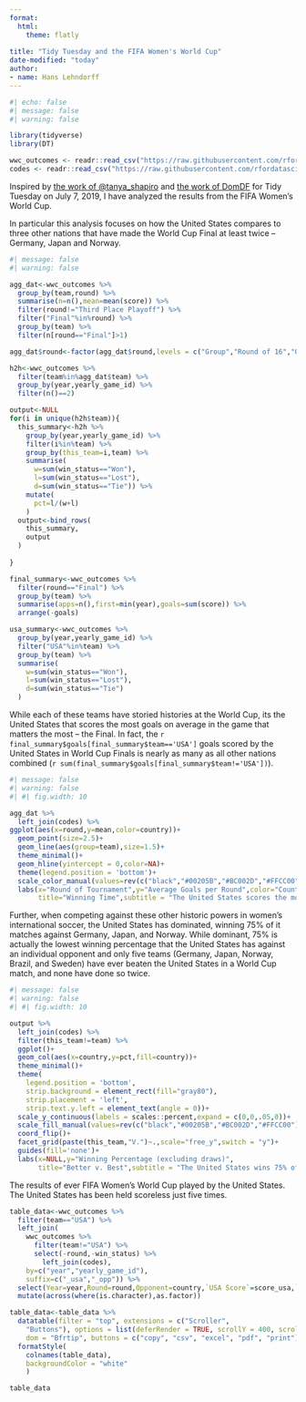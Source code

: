 ```yaml
---
format:
  html:
    theme: flatly
      
title: "Tidy Tuesday and the FIFA Women's World Cup"
date-modified: "today"
author:
- name: Hans Lehndorff
---
```


```r
#| echo: false
#| message: false
#| warning: false

library(tidyverse)
library(DT)

wwc_outcomes <- readr::read_csv("https://raw.githubusercontent.com/rfordatascience/tidytuesday/master/data/2019/2019-07-09/wwc_outcomes.csv")
codes <- readr::read_csv("https://raw.githubusercontent.com/rfordatascience/tidytuesday/master/data/2019/2019-07-09/codes.csv")

```

Inspired by [the work of \@tanya_shapiro](https://twitter.com/tanya_shapiro/status/1148628053003821057/photo/1) and [the work of DomDF](https://github.com/DomDF/TidyTuesdays/blob/master/2019_week28.R) for Tidy Tuesday on July 7, 2019, I have analyzed the results from the FIFA Women's World Cup.

In particular this analysis focuses on how the United States compares to three other nations that have made the World Cup Final at least twice -- Germany, Japan and Norway.

```r
#| message: false
#| warning: false

agg_dat<-wwc_outcomes %>% 
  group_by(team,round) %>% 
  summarise(n=n(),mean=mean(score)) %>% 
  filter(round!="Third Place Playoff") %>% 
  filter("Final"%in%round) %>% 
  group_by(team) %>% 
  filter(n[round=="Final"]>1)

agg_dat$round<-factor(agg_dat$round,levels = c("Group","Round of 16","Quarter Final","Semi Final","Final"))

h2h<-wwc_outcomes %>% 
  filter(team%in%agg_dat$team) %>% 
  group_by(year,yearly_game_id) %>% 
  filter(n()==2)

output<-NULL
for(i in unique(h2h$team)){
  this_summary<-h2h %>% 
    group_by(year,yearly_game_id) %>% 
    filter(i%in%team) %>%
    group_by(this_team=i,team) %>% 
    summarise(
      w=sum(win_status=="Won"),
      l=sum(win_status=="Lost"),
      d=sum(win_status=="Tie")) %>% 
    mutate(
      pct=l/(w+l)
    )
  output<-bind_rows(
    this_summary,
    output
  )
  
}

final_summary<-wwc_outcomes %>% 
  filter(round=="Final") %>% 
  group_by(team) %>% 
  summarise(apps=n(),first=min(year),goals=sum(score)) %>% 
  arrange(-goals)

usa_summary<-wwc_outcomes %>% 
  group_by(year,yearly_game_id) %>% 
  filter("USA"%in%team) %>% 
  group_by(team) %>% 
  summarise(
    w=sum(win_status=="Won"),
    l=sum(win_status=="Lost"),
    d=sum(win_status=="Tie")
  )

```

While each of these teams have storied histories at the World Cup, its the United States that scores the most goals on average in the game that matters the most -- the Final. In fact, the `r  final_summary$goals[final_summary$team=='USA']` goals scored by the United States in World Cup Finals is nearly as many as all other nations combined (`r sum(final_summary$goals[final_summary$team!='USA'])`).

```r
#| message: false
#| warning: false
#| #| fig.width: 10

agg_dat %>% 
  left_join(codes) %>% 
ggplot(aes(x=round,y=mean,color=country))+
  geom_point(size=2.5)+
  geom_line(aes(group=team),size=1.5)+
  theme_minimal()+
  geom_hline(yintercept = 0,color=NA)+
  theme(legend.position = 'bottom')+
  scale_color_manual(values=rev(c("black","#00205B","#BC002D","#FFCC00")))+
  labs(x="Round of Tournament",y="Average Goals per Round",color="Country",
       title="Winning Time",subtitle = "The United States scores the most goals in World Cup Finals")


```

Further, when competing against these other historic powers in women's international soccer, the United States has dominated, winning 75% of it matches against Germany, Japan, and Norway. While dominant, 75% is actually the lowest winning percentage that the United States has against an individual opponent and only five teams (Germany, Japan, Norway, Brazil, and Sweden) have ever beaten the United States in a World Cup match, and none have done so twice.

```r
#| message: false
#| warning: false
#| #| fig.width: 10

output %>% 
  left_join(codes) %>% 
  filter(this_team!=team) %>% 
  ggplot()+
  geom_col(aes(x=country,y=pct,fill=country))+
  theme_minimal()+
  theme(
    legend.position = 'bottom',
    strip.background = element_rect(fill="gray80"),
    strip.placement = 'left',
    strip.text.y.left = element_text(angle = 0))+
  scale_y_continuous(labels = scales::percent,expand = c(0,0,.05,0))+
  scale_fill_manual(values=rev(c("black","#00205B","#BC002D","#FFCC00")))+
  coord_flip()+
  facet_grid(paste(this_team,"V.")~.,scale="free_y",switch = "y")+
  guides(fill='none')+
  labs(x=NULL,y="Winning Percentage (excluding draws)",
       title="Better v. Best",subtitle = "The United States wins 75% of its matches against other top teams")

```

The results of ever FIFA Women's World Cup played by the United States. The United States has been held scoreless just five times.

```r

table_data<-wwc_outcomes %>% 
  filter(team=="USA") %>% 
  left_join(
    wwc_outcomes %>% 
      filter(team!="USA") %>% 
      select(-round,-win_status) %>% 
        left_join(codes),
    by=c("year","yearly_game_id"),
    suffix=c("_usa","_opp")) %>% 
  select(Year=year,Round=round,Opponent=country,`USA Score`=score_usa,`Opponnent Score`=score_opp,Result=win_status) %>% 
  mutate(across(where(is.character),as.factor))

table_data<-table_data %>% 
  datatable(filter = "top", extensions = c("Scroller",
    "Buttons"), options = list(deferRender = TRUE, scrollY = 400, scroller = TRUE,
    dom = "Bfrtip", buttons = c("copy", "csv", "excel", "pdf", "print"))) %>% 
  formatStyle(
    colnames(table_data),
    backgroundColor = "white"
    )

table_data

```
